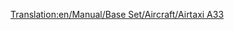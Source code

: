 [[Translation:en/Manual/Base Set/Aircraft/Airtaxi A33]]

{{it/Manuale/Set base/Aeromobili/StatAeroplani|Name=Airtaxi A33
|Image=[[File:en/Manual/Base Set/Aircraft/AirbusA330.png|Airtaxi A33]]
|Costo=106.640
|Velocità=952
|Annuale=11.812
|Progettato=1993
|Vita=24
|Tipo=Grande
|Capacità=220 passeggeri e 20 sacchi postali
|Riadattabile=
*240 sacchi postali
*120 casse di beni
*60 tonnellate di cibo, borse di valori o sacchi di oro/diamanti
|Descrizione=Aereo a reazione standard. Adatto per aeroporti più grandi.
|Real-lifeWikilink=Airbus A330
|Real-life=[https://it.wikipedia.org/wiki/Airbus_A330 Airbus A330]
}}





  

        

             

         